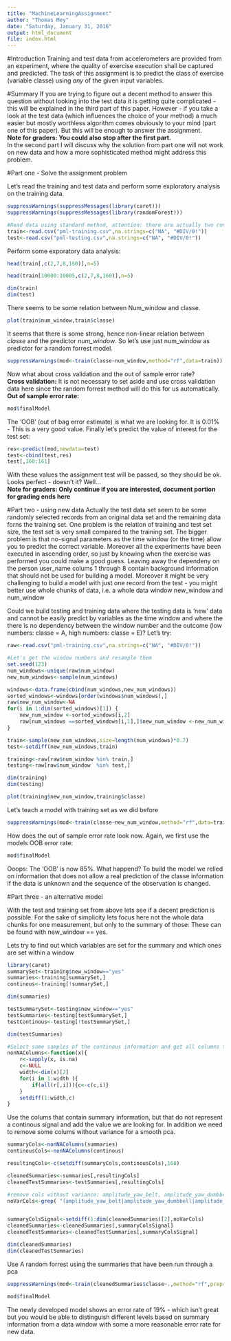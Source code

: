 ```yaml
---
title: "MachineLearningAssignment"
author: "Thomas Mey"
date: "Saturday, January 31, 2016"
output: html_document
file: index.html    
---
```


#Introduction
Training and test data from accelerometers are provided from an experiment, where the quality of exercise execution shall be captured and predicted. The task of this assignment is to predict the class of exercise (variable classe) using *any* of the given input variables.

#Summary
If you are trying to figure out a decent method to answer this question without looking into the test data it is getting quite complicated - this will be explained in the third part of this paper. However - if you take a look at the test data (which influences the choice of your method) a much easier but mostly worthless algorithm comes obviously to your mind (part one of this paper). But this will be enough to answer the assignment.  
**Note for graders: You could also stop after the first part.**  
In the second part I will discuss why the solution from part one will not work on new data and how a more sophisticated method might address this problem.

#Part one - Solve the assignment problem

Let's read the training and test data and perform some exploratory analysis on the training data.
```r
suppressWarnings(suppressMessages(library(caret)))
suppressWarnings(suppressMessages(library(randomForest)))

#Read data using standard method, attention: there are actually two constants indicating an NA value
train<-read.csv("pml-training.csv",na.strings=c("NA", "#DIV/0!"))
test<-read.csv("pml-testing.csv",na.strings=c("NA", "#DIV/0!"))
```

Perform some exporatory data analysis:
```r
head(train[,c(2,7,8,160)],n=5)

head(train[10000:10005,c(2,7,8,160)],n=5)

dim(train)
dim(test)
```
There seems to be some relation between Num_window and classe.

```r
plot(train$num_window,train$classe)
```

It seems that there is some strong, hence non-linear relation between *classe* and the predictor *num_window*. So let's use just num_window as predictor for a random forrest model.

```r
suppressWarnings(mod<-train(classe~num_window,method="rf",data=train))
```

Now what about cross validation and the out of sample error rate?  
**Cross validation:** It is not necessary to set aside and use cross validation data here since the random forrest method will do this for us automatically.  
**Out of sample error rate:**  
```r
mod$finalModel
``` 

The 'OOB' (out of bag error estimate) is what we are looking for. It is 0.01% - This is a very good value.
Finally let's predict the value of interest for the test set:

```r
res<-predict(mod,newdata=test)
test<-cbind(test,res)
test[,160:161]
```
With these values the assignment test will be passed, so they should be ok.  
Looks perfect - doesn't it?
Well...  
**Note for graders: Only continue if you are interested, document portion for grading ends here**

#Part two - using new data
Actually the test data set seem to be some randomly selected records from an original data set and the remaining data forns the training set. One problem is the relation of training and test set size, the test set is very small compared to the training set. The bigger problem is that no-signal parameters as the time window (or the time) allow you to predict the correct variable. Moreover all the experiments have been executed in ascending order, so just by knowing when the exercise was performed you could make a good guess. Leaving away the dependeny on the person user\_name colums 1 through 8 contain background information that should not be used for building a model. Moreover it might be very challenging to build a model with just one record from the test - you might better use whole chunks of data, i.e. a whole data window new\_window and  num\_window

Could we build testing and training data where the testing data is 'new' data and cannot be easily predict by variables as the time window and where the there is no dependency between the window number and the outcome (low numbers: classe = A, high numbers: classe = E)?
Let's try:

```r
raw<-read.csv("pml-training.csv",na.strings=c("NA", "#DIV/0!"))

#Let's get the window numbers and resample them
set.seed(123)
num_windows<-unique(raw$num_window)
new_num_windows<-sample(num_windows)

windows<-data.frame(cbind(num_windows,new_num_windows))
sorted_windows<-windows[order(windows$num_windows),]
raw$new_num_window<-NA
for(i in 1:dim(sorted_windows)[1]) {
    new_num_window <-sorted_windows[i,2]
    raw[num_windows ==sorted_windows[i,1],]$new_num_window <-new_num_window
}

train<-sample(new_num_windows,size=length(num_windows)*0.7)
test<-setdiff(new_num_windows,train)

training<-raw[raw$num_window %in% train,]
testing<-raw[raw$num_window  %in% test,]

dim(training)
dim(testing)
```



```r
plot(training$new_num_window,training$classe)
```
Let's teach a model with training set as we did before

```r
suppressWarnings(mod<-train(classe~new_num_window,method="rf",data=training))
```


How does the out of sample error rate look now. Again, we first use the models OOB error rate:
```r
mod$finalModel
``` 

Ooops: The 'OOB' is now 85%. What happend? To build the model we relied on information that does not allow a real prediction of the classe information if the data is unknown and the sequence of the observation is changed. 

#Part three - an alternative model

With the test and training set from above lets see if a decent prediction is possible.
For the sake of simplicity lets focus here not the whole data chunks for one measurement, but only to the summary of those: These can be found with new\_window == yes.

Lets try to find out which variables are set for the summary and which ones are set within a window
```r
library(caret)
summarySet<-training$new_window=="yes"
summaries<-training[summarySet,]
continous<-training[!summarySet,]

dim(summaries)

testSummarySet<-testing$new_window=="yes"
testSummaries<-testing[testSummarySet,]
testContinous<-testing[!testSummarySet,]

dim(testSummaries)

#Select some samples of the continous information and get all columns that do not contain an NA
nonNAColumns<-function(x){
    r<-sapply(x, is.na)
    c<-NULL
    width<-dim(x)[2]
    for(i in 1:width ){
        if(all(r[,i])){c<-c(c,i)}
    }
    setdiff(1:width,c)
}
```

Use the colums that contain summary information, but that do not represent a continous signal
and add the value we are looking for.
In addition we need to remove some colums without variance for a smooth pca.  
```r
summaryCols<-nonNAColumns(summaries)
continousCols<-nonNAColumns(continous)

resultingCols<-c(setdiff(summaryCols,continousCols),160)

cleanedSummaries<-summaries[,resultingCols]
cleanedTestSummaries<-testSummaries[,resultingCols]

#remove cols without variance: amplitude_yaw_belt, amplitude_yaw_dumbbell, amplitude_yaw_forearm
noVarCols<-grep( "(amplitude_yaw_belt|amplitude_yaw_dumbbell|amplitude_yaw_forearm)",colnames(cleanedSummaries))


summaryColsSignal<-setdiff(1:dim(cleanedSummaries)[2],noVarCols)
cleanedSummaries<-cleanedSummaries[,summaryColsSignal]
cleanedTestSummaries<-cleanedTestSummaries[,summaryColsSignal]

dim(cleanedSummaries)
dim(cleanedTestSummaries)
```
Use A random forrest using the summaries that have been run through a pca

```r
suppressWarnings(mod<-train(cleanedSummaries$classe~.,method="rf",preprocess="pca",data=cleanedSummaries))

mod$finalModel
```

The newly developed model shows an error rate of 19% - which isn't great but you would be able to distinguish different levels based on summary information from a data window with some a more reasonable error rate for new data.
